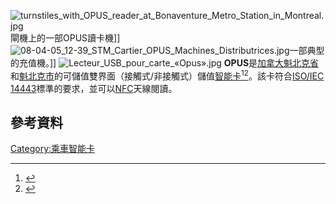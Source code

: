 {{Infobox electronic payment 
| image              = <!-- 檔案不存在 Opuscard.png ，可從英文維基百科取得 -->
| image_size=260
| name               = OPUS卡
| location           = {{CAN}}[[魁北克省|魁北克省]] 
| launched           = 2008-2009 
| service_1          = [[大都會交通局_(蒙特利爾)|大都會交通局]]
| service_2          = [[蒙特利爾交通局|蒙特利爾交通局]] 
| service_3          = {{link-en|拉瓦勒交通局|Société de transport de Laval}} 
| service_4          = [[隆格伊交通網絡|隆格伊交通網絡]] 
| service_5          = {{link-en|省會交通網絡|Reseau de transport de la Capitale}} 
| service_6          = {{link-en|勒維交通局|Société de transport de Lévis}} 
| service_7          = 所有市郊交通局 
| currency           = [[加拿大元|加拿大元]] 
| stored_value       = 
| credit_expiry      = 沒有
| maximum_credit     =       
| automatic_recharge =  
| manager=              
| homepage           = [http://carteopus.info/?language=en carteopus.info]
}}
[[File:turnstiles_with_OPUS_reader_at_Bonaventure_Metro_Station_in_Montreal.jpg|thumb]]閘機上的一部OPUS讀卡機]]
[[File:08-04-05_12-39_STM_Cartier_OPUS_Machines_Distributrices.jpg|thumb]]一部典型的充值機。]]
[[File:Lecteur_USB_pour_carte_«Opus».jpg|thumb]]
'''OPUS'''是[[加拿大|加拿大]][[魁北克省|魁北克省]]{{link-en|大蒙特利爾|Greater Montreal}}和[[魁北克市|魁北克市]]的可儲值雙界面（接觸式/非接觸式）儲值[[智能卡|智能卡]]<ref>{{cite news |first= |last= |authorlink= |coauthors= |title=Smart transit cards come to Montreal, Quebec |url=https://www.cbc.ca/news/canada/montreal/smart-transit-cards-come-to-montreal-quebec-1.695628 |work=CBC News |publisher= |date=2008-04-21 |accessdate=2008-07-22 |archive-date=2014-05-06 |archive-url=https://web.archive.org/web/20140506150641/http://www.cbc.ca/news/canada/montreal/smart-transit-cards-come-to-montreal-quebec-1.695628 |dead-url=no }}</ref><ref>{{cite news |first= |last= |authorlink= |coauthors= |title=Opus’s encore plays downtown |url=https://www.pressreader.com/canada/montreal-gazette/20080715/281573761465047 |work=The Gazette (Montreal) |publisher= |date=2008-07-15 |accessdate=2008-07-22 }}</ref>。該卡符合[[ISO/IEC_14443|ISO/IEC 14443]]標準的要求，並可以[[近場通訊|NFC]]天線閱讀。
== 參考資料 ==
{{Reflist}}
[[Category:乘車智能卡|Category:乘車智能卡]]